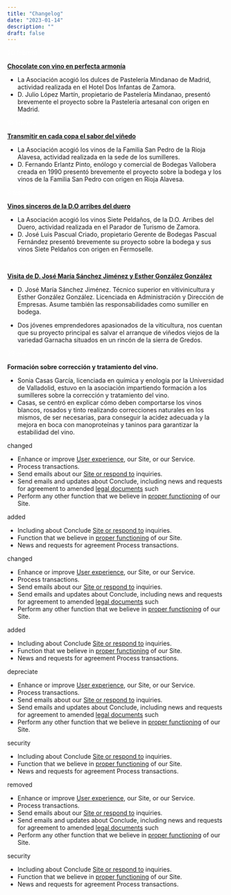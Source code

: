 ```yaml
---
title: "Changelog"
date: "2023-01-14"
description: ""
draft: false
---
```



<Changelog date="Año 2023">
<Badge type="changed"><a href="../blog/de-la-viña-a-la-copa.mdx" style="text-decoration: none; color:white;">20 febrero</a></Badge>

[**Chocolate con vino en perfecta armonía**](http://localhost:3000/blog/chocolate-y-vino)
- La Asociación acogió los dulces de Pastelería Mindanao de Madrid, actividad realizada en el Hotel Dos Infantas de Zamora.
- D. Julio López Martín, propietario de Pastelería Mindanao, presentó brevemente el proyecto sobre la Pastelería artesanal con origen en Madrid.

<Badge type="added"> <a href="../blog/de-la-viña-a-la-copa.mdx" style="text-decoration: none; color:white;">13 febrero</a></Badge>

[**Transmitir en cada copa el sabor del viñedo**](http://localhost:3000/blog/vino-san-pedro)
- La Asociación acogió los vinos de la Familia San Pedro de la Rioja Alavesa, actividad realizada en la sede de los sumilleres.
- D. Fernando Erlantz Pinto, enólogo y comercial de Bodegas Vallobera creada en 1990 presentó brevemente el proyecto sobre la bodega y los vinos de la Familia San Pedro con origen en Rioja Alavesa.

<Badge type="changed"> <a href="../blog/de-la-viña-a-la-copa.mdx" style="text-decoration: none; color:white;">6 febrero</a></Badge>

[**Vinos sinceros de la D.O arribes del duero**](http://localhost:3000/blog/vino-7-pelda%C3%B1os)
- La Asociación acogió los vinos Siete Peldaños, de la D.O. Arribes del Duero, actividad realizada en el Parador de Turismo de Zamora.
- D. José Luis Pascual Criado, propietario Gerente de Bodegas Pascual Fernández presentó brevemente su proyecto sobre la bodega y sus vinos Siete Peldaños con origen en Fermoselle.

<Badge type="added"> <a href="../blog/de-la-viña-a-la-copa.mdx" style="text-decoration: none; color:white;">30 enero</a></Badge>

[**Visita de D. José María Sánchez Jiménez y Esther González González**](http://localhost:3000/blog/de-la-vi%C3%B1a-a-la-copa)
- D. José María Sánchez Jiménez. Técnico superior en vitivinicultura y Esther González González. Licenciada en Administración y Dirección de Empresas. Asume también las responsabilidades como sumiller en bodega.

- Dos jóvenes emprendedores apasionados de la viticultura, nos cuentan que su proyecto principal es salvar el arranque de viñedos viejos de la variedad Garnacha situados en un rincón de la sierra de Gredos.

<Badge type="added"> <a href="../blog/de-la-viña-a-la-copa.mdx" style="text-decoration: none; color:white;">23 enero - ir</a></Badge>

**Formación sobre corrección y tratamiento del vino.** 
- Sonia Casas García, licenciada en química y enología por la Universidad de Valladolid, estuvo en la asociación impartiendo formación a los sumilleres sobre la corrección y tratamiento del vino.
- Casas, se centró en explicar cómo deben comportarse los vinos blancos, rosados y tinto realizando correcciones naturales en los mismos, de ser necesarias, para conseguir la acidez adecuada y la mejora en boca con manoproteínas y taninos para garantizar la estabilidad del vino.



</Changelog>

<Changelog date="v1.0.3 (October 23,2019)">
<Badge type="changed">changed</Badge>

- Enhance or improve [User experience](#!), our Site, or our Service.
- Process transactions.
- Send emails about our [Site or respond to](#!) inquiries.
- Send emails and updates about Conclude, including news and requests for agreement to amended [legal documents](#!) such
- Perform any other function that we believe in [proper functioning](#!) of our Site.

<Badge type="added">added</Badge>

- Including about Conclude [Site or respond to](#!) inquiries.
- Function that we believe in [proper functioning](#!) of our Site.
- News and requests for agreement Process transactions.

</Changelog>

<Changelog date="v1.0.2 (May 19,2019)">
<Badge type="changed">changed</Badge>

- Enhance or improve [User experience](#!), our Site, or our Service.
- Process transactions.
- Send emails about our [Site or respond to](#!) inquiries.
- Send emails and updates about Conclude, including news and requests for agreement to amended [legal documents](#!) such
- Perform any other function that we believe in [proper functioning](#!) of our Site.

<Badge type="added">added</Badge>

- Including about Conclude [Site or respond to](#!) inquiries.
- Function that we believe in [proper functioning](#!) of our Site.
- News and requests for agreement Process transactions.

</Changelog>

<Changelog date="v1.0.1 (March 15,2019)">
<Badge type="depreciate">depreciate</Badge>

- Enhance or improve [User experience](#!), our Site, or our Service.
- Process transactions.
- Send emails about our [Site or respond to](#!) inquiries.
- Send emails and updates about Conclude, including news and requests for agreement to amended [legal documents](#!) such
- Perform any other function that we believe in [proper functioning](#!) of our Site.

<Badge type="security">security</Badge>

- Including about Conclude [Site or respond to](#!) inquiries.
- Function that we believe in [proper functioning](#!) of our Site.
- News and requests for agreement Process transactions.

</Changelog>

<Changelog date="v1.0 (January 01,2019)">
<Badge type="remove">removed</Badge>

- Enhance or improve [User experience](#!), our Site, or our Service.
- Process transactions.
- Send emails about our [Site or respond to](#!) inquiries.
- Send emails and updates about Conclude, including news and requests for agreement to amended [legal documents](#!) such
- Perform any other function that we believe in [proper functioning](#!) of our Site.

<Badge type="security">security</Badge>

- Including about Conclude [Site or respond to](#!) inquiries.
- Function that we believe in [proper functioning](#!) of our Site.
- News and requests for agreement Process transactions.

</Changelog>
